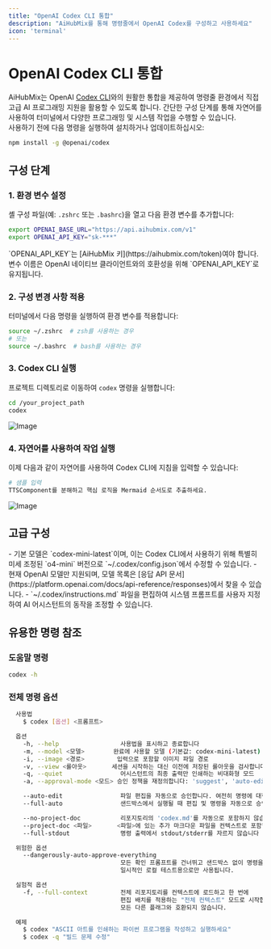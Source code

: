 ```yaml
---
title: "OpenAI Codex CLI 통합"
description: "AiHubMix를 통해 명령줄에서 OpenAI Codex를 구성하고 사용하세요"
icon: 'terminal'
---
```


# OpenAI Codex CLI 통합

AiHubMix는 OpenAI [Codex CLI](https://github.com/openai/codex)와의 원활한 통합을 제공하여 명령줄 환경에서 직접 고급 AI 프로그래밍 지원을 활용할 수 있도록 합니다. 간단한 구성 단계를 통해 자연어를 사용하여 터미널에서 다양한 프로그래밍 및 시스템 작업을 수행할 수 있습니다.  
사용하기 전에 다음 명령을 실행하여 설치하거나 업데이트하십시오:  
```bash
npm install -g @openai/codex
```

## 구성 단계

### 1. 환경 변수 설정

셸 구성 파일(예: `.zshrc` 또는 `.bashrc`)을 열고 다음 환경 변수를 추가합니다:

```bash
export OPENAI_BASE_URL="https://api.aihubmix.com/v1"
export OPENAI_API_KEY="sk-***"
```

<Warning>
`OPENAI_API_KEY`는 [AiHubMix 키](https://aihubmix.com/token)여야 합니다. 변수 이름은 OpenAI 네이티브 클라이언트와의 호환성을 위해 `OPENAI_API_KEY`로 유지됩니다.
</Warning>

### 2. 구성 변경 사항 적용

터미널에서 다음 명령을 실행하여 환경 변수를 적용합니다:

```bash
source ~/.zshrc  # zsh를 사용하는 경우
# 또는
source ~/.bashrc  # bash를 사용하는 경우
```

### 3. Codex CLI 실행

프로젝트 디렉토리로 이동하여 `codex` 명령을 실행합니다:

```bash
cd /your_project_path
codex
```
![Image](../../public/en/CodexCli-1-en.png)  

### 4. 자연어를 사용하여 작업 실행

이제 다음과 같이 자연어를 사용하여 Codex CLI에 지침을 입력할 수 있습니다:

```bash
# 샘플 입력
TTSComponent를 분해하고 핵심 로직을 Mermaid 순서도로 추출하세요.
```
![Image](../../public/en/CodexCli-2-en.png)  

## 고급 구성

<Tip>
- 기본 모델은 `codex-mini-latest`이며, 이는 Codex CLI에서 사용하기 위해 특별히 미세 조정된 `o4-mini` 버전으로 `~/.codex/config.json`에서 수정할 수 있습니다.
- 현재 OpenAI 모델만 지원되며, 모델 목록은 [응답 API 문서](https://platform.openai.com/docs/api-reference/responses)에서 찾을 수 있습니다.
- `~/.codex/instructions.md` 파일을 편집하여 시스템 프롬프트를 사용자 지정하여 AI 어시스턴트의 동작을 조정할 수 있습니다.
</Tip>

## 유용한 명령 참조

### 도움말 명령
```bash
codex -h
```

### 전체 명령 옵션
```bash
  사용법
    $ codex [옵션] <프롬프트>

  옵션
    -h, --help                 사용법을 표시하고 종료합니다
    -m, --model <모델>        완료에 사용할 모델 (기본값: codex-mini-latest)
    -i, --image <경로>         입력으로 포함할 이미지 파일 경로
    -v, --view <롤아웃>       세션을 시작하는 대신 이전에 저장된 롤아웃을 검사합니다
    -q, --quiet                어시스턴트의 최종 출력만 인쇄하는 비대화형 모드
    -a, --approval-mode <모드> 승인 정책을 재정의합니다: 'suggest', 'auto-edit' 또는 'full-auto'

    --auto-edit                파일 편집을 자동으로 승인합니다. 여전히 명령에 대한 프롬프트가 표시됩니다
    --full-auto                샌드박스에서 실행될 때 편집 및 명령을 자동으로 승인합니다

    --no-project-doc           리포지토리의 'codex.md'를 자동으로 포함하지 않습니다
    --project-doc <파일>       <파일>에 있는 추가 마크다운 파일을 컨텍스트로 포함합니다
    --full-stdout              명령 출력에서 stdout/stderr를 자르지 않습니다

  위험한 옵션
    --dangerously-auto-approve-everything
                               모든 확인 프롬프트를 건너뛰고 샌드박스 없이 명령을 실행합니다.
                               일시적인 로컬 테스트용으로만 사용됩니다.

  실험적 옵션
    -f, --full-context         전체 리포지토리를 컨텍스트에 로드하고 한 번에
                               편집 배치를 적용하는 "전체 컨텍스트" 모드로 시작합니다. --model을 제외한
                               모든 다른 플래그와 호환되지 않습니다.

  예제
    $ codex "ASCII 아트를 인쇄하는 파이썬 프로그램을 작성하고 실행하세요"
    $ codex -q "빌드 문제 수정"
```